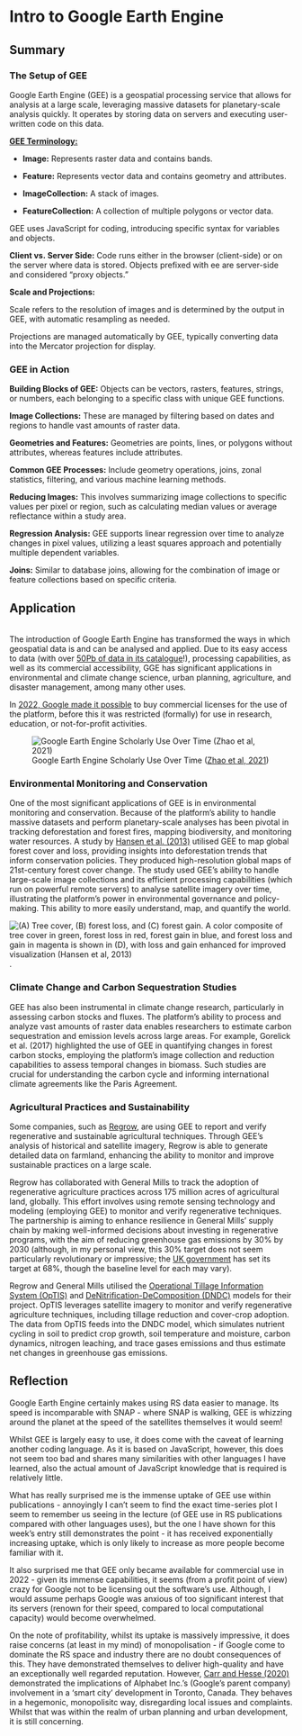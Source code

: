 # Intro to Google Earth Engine 

## Summary

### The Setup of GEE

Google Earth Engine (GEE) is a geospatial processing service that allows for analysis at a large scale, leveraging massive datasets for planetary-scale analysis quickly. It operates by storing data on servers and executing user-written code on this data.

[**GEE Terminology:**]{.underline}

-   **Image:** Represents raster data and contains bands.

-   **Feature:** Represents vector data and contains geometry and attributes.

-   **ImageCollection:** A stack of images.

-   **FeatureCollection:** A collection of multiple polygons or vector data.

GEE uses JavaScript for coding, introducing specific syntax for variables and objects.

**Client vs. Server Side:** Code runs either in the browser (client-side) or on the server where data is stored. Objects prefixed with ee are server-side and considered "proxy objects."

**Scale and Projections:**

Scale refers to the resolution of images and is determined by the output in GEE, with automatic resampling as needed.

Projections are managed automatically by GEE, typically converting data into the Mercator projection for display.

### GEE in Action

**Building Blocks of GEE:** Objects can be vectors, rasters, features, strings, or numbers, each belonging to a specific class with unique GEE functions.

**Image Collections:** These are managed by filtering based on dates and regions to handle vast amounts of raster data.

**Geometries and Features:** Geometries are points, lines, or polygons without attributes, whereas features include attributes.

**Common GEE Processes:** Include geometry operations, joins, zonal statistics, filtering, and various machine learning methods.

**Reducing Images:** This involves summarizing image collections to specific values per pixel or region, such as calculating median values or average reflectance within a study area.

**Regression Analysis:** GEE supports linear regression over time to analyze changes in pixel values, utilizing a least squares approach and potentially multiple dependent variables.

**Joins:** Similar to database joins, allowing for the combination of image or feature collections based on specific criteria.

## Application

\
The introduction of Google Earth Engine has transformed the ways in which geospatial data is and can be analysed and applied. Due to its easy access to data (with over [50Pb of data in its catalogue](https://www.earthblox.io/blog/google-earth-engine-for-commercial-use-what-the-new-access-means-for-your-impact-business)!), processing capabilities, as well as its commercial accessibility, GGE has significant applications in environmental and climate change science, urban planning, agriculture, and disaster management, among many other uses.

In [2022, Google made it possible](https://blog.google/products/earth/introducing-earth-engine-for-governments-and-businesses/) to buy commercial licenses for the use of the platform, before this it was restricted (formally) for use in research, education, or not-for-profit activities.

![Google Earth Engine Scholarly Use Over Time ([Zhao et al, 2021](https://www.mdpi.com/2072-4292/13/18/3778))](/Week6/remotesensing-13-03778-g001.png)

### **Environmental Monitoring and Conservation**

One of the most significant applications of GEE is in environmental monitoring and conservation. Because of the platform's ability to handle massive datasets and perform planetary-scale analyses has been pivotal in tracking deforestation and forest fires, mapping biodiversity, and monitoring water resources. A study by [Hansen et al. (2013)](https://www.science.org/doi/10.1126/science.1244693) utilised GEE to map global forest cover and loss, providing insights into deforestation trends that inform conservation policies. They produced high-resolution global maps of 21st-century forest cover change. The study used GEE's ability to handle large-scale image collections and its efficient processing capabilities (which run on powerful remote servers) to analyse satellite imagery over time, illustrating the platform's power in environmental governance and policy-making. This ability to more easily understand, map, and quantify the world.

![(A) Tree cover, (B) forest loss, and (C) forest gain. A color composite of tree cover in green, forest loss in red, forest gain in blue, and forest loss and gain in magenta is shown in (D), with loss and gain enhanced for improved visualization (Hansen et al, 2013)](/Week6/hansen_etal_2013.jpg).

### **Climate Change and Carbon Sequestration Studies**

GEE has also been instrumental in climate change research, particularly in assessing carbon stocks and fluxes. The platform's ability to process and analyze vast amounts of raster data enables researchers to estimate carbon sequestration and emission levels across large areas. For example, Gorelick et al. (2017) highlighted the use of GEE in quantifying changes in forest carbon stocks, employing the platform's image collection and reduction capabilities to assess temporal changes in biomass. Such studies are crucial for understanding the carbon cycle and informing international climate agreements like the Paris Agreement.

### **Agricultural Practices and Sustainability**

Some companies, such as [Regrow](https://www.regrow.ag/case-studies), are using GEE to report and verify regenerative and sustainable agricultural techniques. Through GEE's analysis of historical and satellite imagery, Regrow is able to generate detailed data on farmland, enhancing the ability to monitor and improve sustainable practices on a large scale.

Regrow has collaborated with General Mills to track the adoption of regenerative agriculture practices across 175 million acres of agricultural land, globally. This effort involves using remote sensing technology and modeling (employing GEE) to monitor and verify regenerative techniques. The partnership is aiming to enhance resilience in General Mills' supply chain by making well-informed decisions about investing in regenerative programs, with the aim of reducing greenhouse gas emissions by 30% by 2030 (although, in my personal view, this 30% target does not seem particularly revolutionary or impressive; the [UK government](https://www.gov.uk/government/news/pm-recommits-uk-to-net-zero-by-2050-and-pledges-a-fairer-path-to-achieving-target-to-ease-the-financial-burden-on-british-families) has set its target at 68%, though the baseline level for each may vary).

Regrow and General Mills utilised the [Operational Tillage Information System (OpTIS)](https://www.ctic.org/OpTIS_Information) and [DeNitrification-DeComposition (DNDC)](https://www.ipbes.net/policy-support/tools-instruments/dndc-denitrification-decomposition) models for their project. OpTIS leverages satellite imagery to monitor and verify regenerative agriculture techniques, including tillage reduction and cover-crop adoption. The data from OpTIS feeds into the DNDC model, which simulates nutrient cycling in soil to predict crop growth, soil temperature and moisture, carbon dynamics, nitrogen leaching, and trace gases emissions and thus estimate net changes in greenhouse gas emissions.

## Reflection

Google Earth Engine certainly makes using RS data easier to manage. Its speed is incomparable with SNAP - where SNAP is walking, GEE is whizzing around the planet at the speed of the satellites themselves it would seem!

Whilst GEE is largely easy to use, it does come with the caveat of learning another coding language. As it is based on JavaScript, however, this does not seem too bad and shares many similarities with other languages I have learned, also the actual amount of JavaScript knowledge that is required is relatively little.

What has really surprised me is the immense uptake of GEE use within publications - annoyingly I can't seem to find the exact time-series plot I seem to remember us seeing in the lecture (of GEE use in RS publications compared with other languages uses), but the one I have shown for this week's entry still demonstrates the point - it has received exponentially increasing uptake, which is only likely to increase as more people become familiar with it.

It also surprised me that GEE only became available for commercial use in 2022 - given its immense capabilities, it seems (from a profit point of view) crazy for Google not to be licensing out the software's use. Although, I would assume perhaps Google was anxious of too significant interest that its servers (renown for their speed, compared to local computational capacity) would become overwhelmed.

On the note of profitability, whilst its uptake is massively impressive, it does raise concerns (at least in my mind) of monopolisation - if Google come to dominate the RS space and industry there are no doubt consequences of this. They have demonstrated themselves to deliver high-quality and have an exceptionally well regarded reputation. However, [Carr and Hesse (2020)](https://www.cogitatiopress.com/urbanplanning/article/view/2519) demonstrated the implications of Alphabet Inc.'s (Google's parent company) involvement in a 'smart city' development in Toronto, Canada. They behaves in a hegemonic, monopolisitc way, disregarding local issues and complaints. Whilst that was within the realm of urban planning and urban development, it is still concerning.
